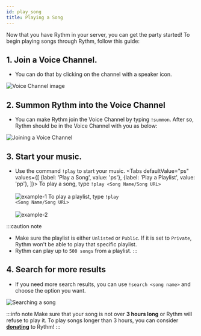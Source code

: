 ```yaml
---
id: play_song
title: Playing a Song
---
```



Now that you have Rythm in your server, you can get the party started! To begin playing songs through Rythm, follow this guide:

## 1. Join a Voice Channel.
  - You can do that by clicking on the channel with a speaker icon.

  ![Voice Channel image](/img/docs/playing-a-song/vc.png)

## 2. Summon Rythm into the Voice Channel
  - You can make Rythm join the Voice Channel by typing `!summon`. After so, Rythm should be in the Voice Channel with you as below:

  ![Joining a Voice Channel](/img/docs/playing-a-song/joinvc.png)

## 3. Start your music.

  - Use the command `!play` to start your music.
  <Tabs
    defaultValue="ps"
    values={[
      {label: 'Play a Song', value: 'ps'},
      {label: 'Play a Playlist', value: 'pp'},
    ]}>
    <TabItem value="ps"> To play a song, type <code>!play &lt;Song Name/Song URL&gt;</code><br/><br/>
      <img src="/img/docs/playing-a-song/playsongname.png" alt="example-1"/>
    </TabItem>
    <TabItem value="pp"> To play a playlist, type <code>!play &lt;Song Name/Song URL&gt;</code><br/><br/>
      <img src="/img/docs/playing-a-song/playsonglink.png" alt="example-2"/>
    </TabItem>
  </Tabs>

:::caution note
  - Make sure the playlist is either `Unlisted` or `Public`. If it is set to `Private`, Rythm won't be able to play that specific playlist.
  - Rythm can play up to `500 songs` from a playlist.
:::

## 4. Search for more results
  - If you need more search results, you can use `!search <song name>` and choose the option you want.

  ![Searching a song](/img/docs/playing-a-song/searchsong.png)

:::info note
Make sure that your song is not over **3 hours long** or Rythm will refuse to play it. To play songs longer than 3 hours, you can consider [**donating**](https://rythmbot.co/donate?do) to Rythm!
:::
